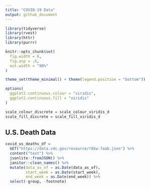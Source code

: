 ```yaml
---
title: "COVID-19 Data"
output: github_document
---
```


```r
library(tidyverse)
library(rvest)
library(httr)
library(purrr)

knitr::opts_chunk$set(
  fig.width = 6,
  fig.asp = .6,
  out.width = "90%"
)

theme_set(theme_minimal() + theme(legend.position = "bottom"))

options(
  ggplot2.continuous.colour = "viridis",
  ggplot2.continuous.fill = "viridis"
)

scale_colour_discrete = scale_colour_viridis_d
scale_fill_discrete = scale_fill_viridis_d
```

## U.S. Death Data

```r
covid_us_deaths_df = 
  GET("https://data.cdc.gov/resource/r8kw-7aab.json") %>% 
  content("text") %>% 
  jsonlite::fromJSON() %>% 
  janitor::clean_names() %>% 
  mutate(data_as_of = as.Date(data_as_of),
         start_week = as.Date(start_week),
         end_week = as.Date(end_week)) %>% 
  select(-group, -footnote)
```

